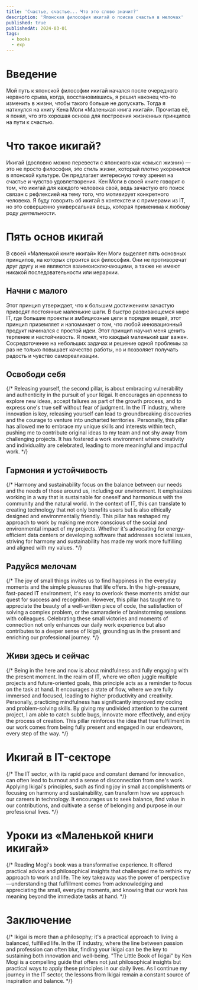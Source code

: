 ```yaml
---
title: 'Счастье, счастье... Что это слово значит?'
description: 'Японская философия икигай о поиске счастья в мелочах'
published: true
publishedAt: 2024-03-01
tags:
  - books
  - exp
---
```


# Введение

Мой путь к японской философии икигай начался после очередного нервного срыва, когда, восстановившись, я решил наконец что-то изменить в жизни, чтобы такого больше не допускать. Тогда я наткнулся на книгу Кена Моги «Маленькая книга икигай». Прочитав её, я понял, что это хорошая основа для построения жизненных принципов на пути к счастью.

# Что такое икигай?

Икигай (дословно можно перевести с японского как «смысл жизни») — это не просто философия, это стиль жизни, который плотно укоренился в японской культуре. Он предлагает интересную точку зрения на счастье и чувство удовлетворения. Кен Моги в своей книге говорит о том, что икигай для каждого человека свой, ведь зачастую его поиск связан с рефлексией на тему того, что мотивирует конкретного человека. Я буду говорить об икигай в контексте и с примерами из IT, но это совершенно универсальная вещь, которая применима к любому роду деятельности.

# Пять основ икигай

В своей «Маленькой книге икигай» Кен Моги выделяет пять основных принципов, на которых строится вся философия. Они не противоречат друг другу и не являются взаимоисключающими, а также не имеют никакой последовательности или иерархии.

## Начни с малого

Этот принцип утверждает, что к большим достижениям зачастую приводят постоянные маленькие шаги. В быстро развивающемся мире IT, где большие проекты и амбициозные цели в порядке вещей, этот принцип приземляет и напоминает о том, что любой инновационный продукт начинался с простой идеи. Этот принцип научил меня ценить терпение и настойчивость. Я понял, что каждый маленький шаг важен. Сосредоточение на небольших задачах и решение одной проблемы за раз не только повышает качество работы, но и позволяет получать радость и чувство самореализации.

## Освободи себя
{/* Releasing yourself, the second pillar, is about embracing vulnerability and authenticity in the pursuit of your Ikigai. It encourages an openness to explore new ideas, accept failures as part of the growth process, and to express one's true self without fear of judgment. In the IT industry, where innovation is key, releasing yourself can lead to groundbreaking discoveries and the courage to venture into uncharted territories. Personally, this pillar has allowed me to embrace my unique skills and interests within tech, pushing me to contribute original ideas to my team and not shy away from challenging projects. It has fostered a work environment where creativity and individuality are celebrated, leading to more meaningful and impactful work. */}

## Гармония и устойчивость
{/* Harmony and sustainability focus on the balance between our needs and the needs of those around us, including our environment. It emphasizes working in a way that is sustainable for oneself and harmonious with the community and the natural world. In the context of IT, this can translate to creating technology that not only benefits users but is also ethically designed and environmentally friendly. This pillar has reshaped my approach to work by making me more conscious of the social and environmental impact of my projects. Whether it's advocating for energy-efficient data centers or developing software that addresses societal issues, striving for harmony and sustainability has made my work more fulfilling and aligned with my values. */}

## Радуйся мелочам
{/* The joy of small things invites us to find happiness in the everyday moments and the simple pleasures that life offers. In the high-pressure, fast-paced IT environment, it's easy to overlook these moments amidst our quest for success and recognition. However, this pillar has taught me to appreciate the beauty of a well-written piece of code, the satisfaction of solving a complex problem, or the camaraderie of brainstorming sessions with colleagues. Celebrating these small victories and moments of connection not only enhances our daily work experience but also contributes to a deeper sense of Ikigai, grounding us in the present and enriching our professional journey. */}

## Живи здесь и сейчас
{/* Being in the here and now is about mindfulness and fully engaging with the present moment. In the realm of IT, where we often juggle multiple projects and future-oriented goals, this principle acts as a reminder to focus on the task at hand. It encourages a state of flow, where we are fully immersed and focused, leading to higher productivity and creativity. Personally, practicing mindfulness has significantly improved my coding and problem-solving skills. By giving my undivided attention to the current project, I am able to catch subtle bugs, innovate more effectively, and enjoy the process of creation. This pillar reinforces the idea that true fulfillment in our work comes from being fully present and engaged in our endeavors, every step of the way. */}

# Икигай в IT-секторе
{/* The IT sector, with its rapid pace and constant demand for innovation, can often lead to burnout and a sense of disconnection from one's work. Applying Ikigai's principles, such as finding joy in small accomplishments or focusing on harmony and sustainability, can transform how we approach our careers in technology. It encourages us to seek balance, find value in our contributions, and cultivate a sense of belonging and purpose in our professional lives. */}

# Уроки из «Маленькой книги икигай»
{/* Reading Mogi's book was a transformative experience. It offered practical advice and philosophical insights that challenged me to rethink my approach to work and life. The key takeaway was the power of perspective—understanding that fulfillment comes from acknowledging and appreciating the small, everyday moments, and knowing that our work has meaning beyond the immediate tasks at hand. */}

# Заключение
{/* Ikigai is more than a philosophy; it's a practical approach to living a balanced, fulfilled life. In the IT industry, where the line between passion and profession can often blur, finding your Ikigai can be the key to sustaining both innovation and well-being. "The Little Book of Ikigai" by Ken Mogi is a compelling guide that offers not just philosophical insights but practical ways to apply these principles in our daily lives. As I continue my journey in the IT sector, the lessons from Ikigai remain a constant source of inspiration and balance. */}
